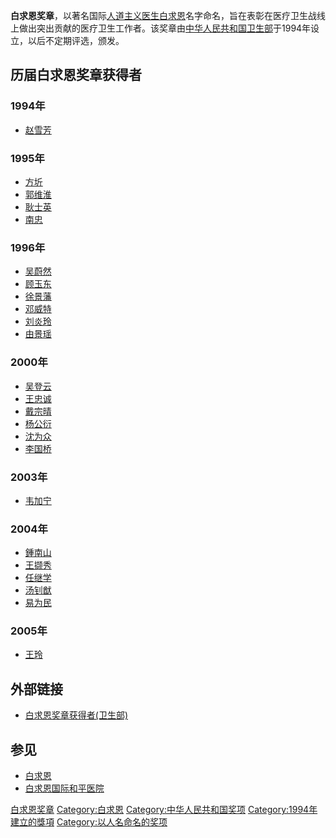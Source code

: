 '''白求恩奖章'''，以著名国际[[人道主义|人道主义]][[医生|医生]][[白求恩|白求恩]]名字命名，旨在表彰在医疗卫生战线上做出突出贡献的医疗卫生工作者。该奖章由[[中华人民共和国|中华人民共和国]][[中华人民共和国卫生部|卫生部]]于1994年设立，以后不定期评选，颁发。

==历届白求恩奖章获得者==

===1994年===
*[[赵雪芳|赵雪芳]]

===1995年===
*[[方圻|方圻]]
*[[郭维淮|郭维淮]]
*[[耿士英|耿士英]]
*[[南忠|南忠]]

===1996年===
*[[吴蔚然|吴蔚然]]
*[[顾玉东|顾玉东]]
*[[徐景藩|徐景藩]]
*[[邓威特|邓威特]]
*[[刘炎玲|刘炎玲]]
*[[由景瑶|由景瑶]]

===2000年===
*[[吴登云|吴登云]]
*[[王忠诚|王忠诚]]
*[[戴宗晴|戴宗晴]]
*[[杨公衍|杨公衍]]
*[[沈为众|沈为众]]
*[[李国桥|李国桥]]

===2003年===
*[[韦加宁|韦加宁]]

===2004年===
*[[鍾南山|鍾南山]]
*[[王撷秀|王撷秀]]
*[[任继学|任继学]]
*[[汤钊猷|汤钊猷]]
*[[易为民|易为民]]

===2005年===
*[[王玲|王玲]]

==外部链接==
*[http://www.moh.gov.cn/news/more_index.aspx?tp_class=C81801 白求恩奖章获得者(卫生部)]

== 参见 ==
* [[白求恩|白求恩]]
* [[白求恩国际和平医院|白求恩国际和平医院]]

{{白求恩奖章获得者}}

[[Category:白求恩奖章|]]
[[Category:白求恩|Category:白求恩]]
[[Category:中华人民共和国奖项|Category:中华人民共和国奖项]]
[[Category:1994年建立的獎項|Category:1994年建立的獎項]]
[[Category:以人名命名的奖项|Category:以人名命名的奖项]]